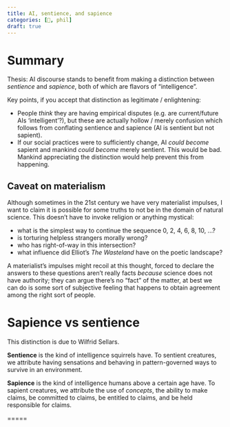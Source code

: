 ```yaml
---
title: AI, sentience, and sapience
categories: [🔴, phil]
draft: true
---
```


# Summary

Thesis: AI discourse stands to benefit from making a distinction between 
*sentience* and *sapience*, both of which are flavors of "intelligence". 

Key points, if you accept that distinction as legitimate / enlightening:

- People *think* they are having empirical disputes (e.g. are current/future AIs 
  'intelligent'?), but these are actually hollow / merely confusion which follows 
  from conflating sentience and sapience (AI is sentient but not sapient).
- If our social practices were to sufficiently change, AI *could become* sapient 
  and mankind *could become* merely sentient. This would be bad. Mankind 
  appreciating the distinction would help prevent this from happening.

::: {.callout-note appearance="simple" collapse="true"}

## Caveat on materialism 

Although sometimes in the 21st century we have very materialist impulses, I want 
to claim it is possible for some truths to not be in the domain of natural 
science. This doesn't have to invoke religion or anything mystical: 

- what is the simplest way to continue the sequence 0, 2, 4, 6, 8, 10, ...?
- is torturing helpless strangers morally wrong?
- who has right-of-way in this intersection?
- what influence did Elliot's _The Wasteland_ have on the poetic landscape?

A materialist's impulses might recoil at this thought, forced to declare 
the answers to these questions aren't really facts *because* science does not 
have authority; they can argue there's no "fact" of the matter, at best we can 
do is some sort of subjective feeling that happens to obtain agreement among the 
right sort of people.

:::

# Sapience vs sentience

This distinction is due to Wilfrid Sellars.

**Sentience** is the kind of intelligence squirrels have. To sentient creatures, 
we attribute having sensations and behaving in pattern-governed ways to survive 
in an environment.

**Sapience** is the kind of intelligence humans above a certain age have. To 
sapient creatures, we attribute the use of *concepts*, the ability to make 
claims, be committed to claims, be entitled to claims, and be held responsible 
for claims.


=====

  

